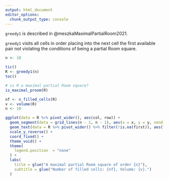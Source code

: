 ```yaml
---
output: html_document
editor_options: 
  chunk_output_type: console
---
```


`greedy1`
is described in
@meszkaMaximalPartialRoom2021.

`greedy1`
visits all cells in order placing
into the next cell the first available
pair not violating the conditions
of being a partial Room square.

```r
n <- 10

tic()
R <- greedy1(n)
toc()
```

```r
# is R a maximal partial Room square?
is_maximal_proom(R)
```

```r
nf <- n_filled_cells(R)
v <- volume(R)
n <- 10

ggplot(data = R %>% pivot_wider(), aes(col, row)) +
  geom_segment(data = grid_lines(n - 1, n - 1), aes(x = x, y = y, xend = xend, yend = yend), linewidth = .1) +
  geom_text(data = R %>% pivot_wider() %>% filter(!is.na(first)), aes(label = paste(first, second, sep = ","))) +
  scale_y_reverse() +
  coord_fixed() + 
  theme_void() +
  theme(
    legend.position  = "none"
  ) +
  labs(
    title = glue("A maximal partial Room square of order {n}"),
    subtitle = glue("Number of filled cells: {nf}, Volume: {v}.")
  )
```